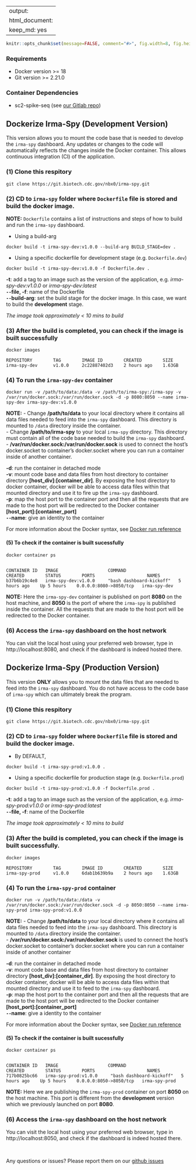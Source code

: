 
---
output:
  html_document:
      keep_md: yes
---

<!-- README.md is generated from README.Rmd. Please edit that file -->

```{r setup, include=FALSE, echo=FALSE, message=FALSE, warning=FALSE}
knitr::opts_chunk$set(message=FALSE, comment="#>", fig.width=8, fig.height=8, fig.align="center")
```

### Requirements

- Docker version >= 18
- Git version >= 2.21.0

### Container Dependencies

- sc2-spike-seq (see [our Gitlab repo ](https://github.com/nbx0/SC2-spike-seq))

## Dockerize Irma-Spy (Development Version)

This version allows you to mount the code base that is needed to develop the `irma-spy` dashboard. Any updates or changes to the code will automatically reflects the changes inside the Docker container. This allows continuous integration (CI) of the application.

### (1) Clone this respitory

```
git clone https://git.biotech.cdc.gov/nbx0/irma-spy.git
``` 

### (2) CD to `irma-spy` folder where `Dockerfile` file is stored and build the docker image. 

__NOTE:__ `Dockerfile` contains a list of instructions and steps of how to build and run the `irma-spy` dashboard.

- Using a build-arg

```
docker build -t irma-spy-dev:v1.0.0 --build-arg BUILD_STAGE=dev .
```

- Using a specific dockerfile for development stage (e.g. `Dockerfile.dev`)

```
docker build -t irma-spy-dev:v1.0.0 -f Dockerfile.dev .
```

**-t**: add a tag to an image such as the version of the application, e.g. *irma-spy-dev:v1.0.0* or *irma-spy-dev:latest* <br>
**`--`file, -f**: name of the Dockerfile <br>
**`--`build-arg**: set the build stage for the docker image. In this case, we want to build the **development** stage. <br>

_The image took approximately < 10 mins to build_

### (3) After the build is completed, you can check if the image is built successfully

```
docker images

REPOSITORY        TAG        IMAGE ID        CREATED        SIZE
irma-spy-dev      v1.0.0     2c22887402d3    2 hours ago    1.63GB
```

### (4) To run the `irma-spy-dev` container

```    
docker run -v /path/to/data:/data -v /path/to/irma-spy:/irma-spy -v /var/run/docker.sock:/var/run/docker.sock -d -p 8080:8050 --name irma-spy-dev irma-spy-dev:v1.0.0 
```

**NOTE:** 
- Change __/path/to/data__ to your local directory where it contains all data files needed to feed into the `irma-spy` dashboard. This directory is mounted to `/data` directory inside the container. <br>
- Change __/path/to/irma-spy__ to your local `irma-spy` directory. This directory must contain all of the code base needed to build the `irma-spy` dashboard. <br>
- **/var/run/docker.sock:/var/run/docker.sock** is used to connect the host's docker.socket to container's docker.socket where you can run a container inside of another container. <br>

**-d**: run the container in detached mode <br>
**-v**: mount code base and data files from host directory to container directory **[host_div]:[container_dir]**. By exposing the host directory to docker container, docker will be able to access data files within that mounted directory and use it to fire up the `irma-spy` dashboard.  <br>
**-p**: map the host port to the container port and then all the requests that are made to the host port will be redirected to the Docker container **[host_port]:[container_port]** <br>
**`--`name**: give an identity to the container <br>

For more information about the Docker syntax, see [Docker run reference](https://docs.docker.com/engine/reference/run/)

#### (5) To check if the container is built sucessfully

```
docker container ps


CONTAINER ID   IMAGE                   COMMAND                    CREATED        STATUS        PORTS                    NAMES
b37b6b19c4e8   irma-spy-dev:v1.0.0     "bash dashboard-kickoff"   5 hours ago    Up 5 hours    0.0.0.0:8080->8050/tcp   irma-spy-dev

```

**NOTE:** Here the `irma-spy-dev` container is published on port **8080** on the host machine, and **8050** is the port of where the `irma-spy` is published inside the container. All the requests that are made to the host port will be redirected to the Docker container.

### (6) Access the `irma-spy` dashboard on the host network

You can visit the local host using your preferred web browser, type in http://localhost:8080, and check if the dashboard is indeed hosted there.

## Dockerize Irma-Spy (Production Version)

This version **ONLY** allows you to mount the data files that are needed to feed into the `irma-spy` dashboard. You do not have access to the code base of `irma-spy` which can ultimately break the program.

### (1) Clone this respitory

```
git clone https://git.biotech.cdc.gov/nbx0/irma-spy.git
``` 

### (2) CD to `irma-spy` folder where `Dockerfile` file is stored and build the docker image. 

- By DEFAULT,

```
docker build -t irma-spy-prod:v1.0.0 .
```

- Using a specific dockerfile for production stage (e.g. `Dockerfile.prod`)

```
docker build -t irma-spy-prod:v1.0.0 -f Dockerfile.prod .
```

**-t**: add a tag to an image such as the version of the application, e.g. *irma-spy-prod:v1.0.0* or *irma-spy-prod:latest* <br>
**`--`file, -f**: name of the Dockerfile

_The image took approximately < 10 mins to build_

### (3) After the build is completed, you can check if the image is built successfully.

```
docker images

REPOSITORY        TAG        IMAGE ID        CREATED        SIZE
irma-spy-prod     v1.0.0     6dab1b639b9a    2 hours ago    1.63GB
```

### (4) To run the `irma-spy-prod` container

```    
docker run -v /path/to/data:/data -v /var/run/docker.sock:/var/run/docker.sock -d -p 8050:8050 --name irma-spy-prod irma-spy-prod:v1.0.0 
```

**NOTE:** 
- Change __/path/to/data__ to your local directory where it contains all data files needed to feed into the `irma-spy` dashboard. This directory is mounted to `/data` directory inside the container. <br>
- **/var/run/docker.sock:/var/run/docker.sock** is used to connect the host's docker.socket to container's docker.socket where you can run a container inside of another container<br>

**-d**: run the container in detached mode <br>
**-v**: mount code base and data files from host directory to container directory **[host_div]:[container_dir]**. By exposing the host directory to docker container, docker will be able to access data files within that mounted directory and use it to feed to the `irma-spy` dashboard. <br>
**-p**: map the host port to the container port and then all the requests that are made to the host port will be redirected to the Docker container **[host_port]:[container_port]** <br>
**`--`name**: give a identity to the container <br>

For more information about the Docker syntax, see [Docker run reference](https://docs.docker.com/engine/reference/run/)

#### (5) To check if the container is built sucessfully

```
docker container ps


CONTAINER ID   IMAGE                   COMMAND                     CREATED        STATUS        PORTS                    NAMES
717b0825bc66   irma-spy-prod:v1.0.0     "bash dashboard-kickoff"   5 hours ago    Up 5 hours    0.0.0.0:8050->8050/tcp   irma-spy-prod

```

**NOTE:** Here we are publishing the `irma-spy-prod` container on port **8050** on the host machine. This port is different from the **development** version which we previously launched on port **8080**.

### (6) Access the `irma-spy` dashboard on the host network

You can visit the local host using your preferred web browser, type in http://localhost:8050, and check if the dashboard is indeed hosted there.

<br>

Any questions or issues? Please report them on our [github issues](https://git.biotech.cdc.gov/nbx0/irma-spy/-/issues)

<br>


